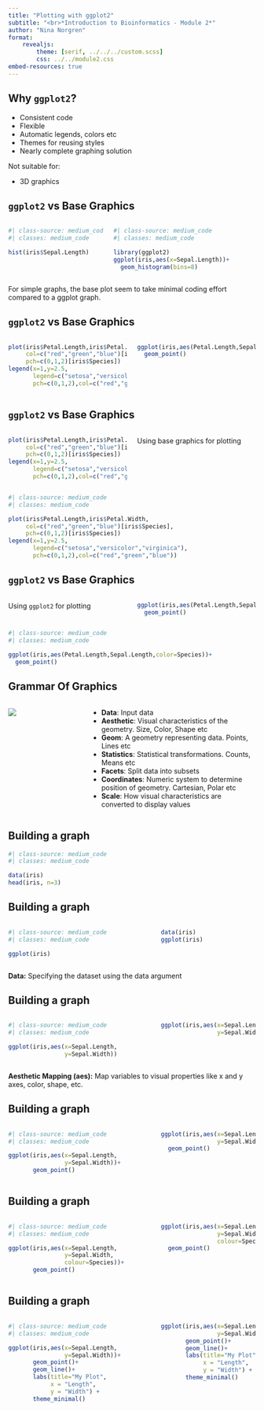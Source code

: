 ```yaml
---
title: "Plotting with ggplot2"
subtitle: "<br>*Introduction to Bioinformatics - Module 2*"
author: "Nina Norgren"
format: 
    revealjs:
        theme: [serif, ../../../custom.scss]
        css: ../../module2.css
embed-resources: true
---
```


## Why `ggplot2`?

* Consistent code
* Flexible
* Automatic legends, colors etc
* Themes for reusing styles
* Nearly complete graphing solution


Not suitable for:

* 3D graphics


## `ggplot2` vs Base Graphics

::: {.columns}

::: {.column width="40%"}
```r
#| class-source: medium_code
#| classes: medium_code

hist(iris$Sepal.Length)
```
::: 

::: {.column width="60%"}
```r
#| class-source: medium_code
#| classes: medium_code

library(ggplot2)
ggplot(iris,aes(x=Sepal.Length))+
  geom_histogram(bins=8)
```
:::

:::

For simple graphs, the base plot seem to take minimal coding effort compared to a ggplot graph.


## `ggplot2` vs Base Graphics

::: {.columns}

::: {.column width="50%"}
```r
plot(iris$Petal.Length,iris$Petal.Width,
     col=c("red","green","blue")[iris$Species],
     pch=c(0,1,2)[iris$Species])
legend(x=1,y=2.5,
       legend=c("setosa","versicolor","virginica"),
       pch=c(0,1,2),col=c("red","green","blue"))
```
:::

::: {.column width="50%"}
```r
ggplot(iris,aes(Petal.Length,Sepal.Length,color=Species))+
  geom_point()
```
:::

:::

## `ggplot2` vs Base Graphics

::: {.columns}

::: {.column width="50%"}
```r
plot(iris$Petal.Length,iris$Petal.Width,
     col=c("red","green","blue")[iris$Species],
     pch=c(0,1,2)[iris$Species])
legend(x=1,y=2.5,
       legend=c("setosa","versicolor","virginica"),
       pch=c(0,1,2),col=c("red","green","blue"))
```
:::

::: {.column width="50%"}
Using base graphics for plotting
:::

:::

```r
#| class-source: medium_code
#| classes: medium_code

plot(iris$Petal.Length,iris$Petal.Width,
     col=c("red","green","blue")[iris$Species],
     pch=c(0,1,2)[iris$Species])
legend(x=1,y=2.5,
       legend=c("setosa","versicolor","virginica"),
       pch=c(0,1,2),col=c("red","green","blue"))
```

## `ggplot2` vs Base Graphics

::: {.columns}

::: {.column width="50%"}
Using `ggplot2` for plotting
:::

::: {.column width="50%"}
```r
ggplot(iris,aes(Petal.Length,Sepal.Length,color=Species))+
  geom_point()
```
:::

:::

```r
#| class-source: medium_code
#| classes: medium_code

ggplot(iris,aes(Petal.Length,Sepal.Length,color=Species))+
  geom_point()
```

## Grammar Of Graphics

::: {.columns}

::: {.column width="30%"}
![](img/gog.png)
:::


::: {.column width="70%"}
* **Data**: Input data
* **Aesthetic**: Visual characteristics of the geometry. Size, Color, Shape etc
* **Geom**: A geometry representing data. Points, Lines etc
* **Statistics**: Statistical transformations. Counts, Means etc
* **Facets**: Split data into subsets
* **Coordinates**: Numeric system to determine position of geometry. Cartesian, Polar etc
* **Scale**: How visual characteristics are converted to display values
:::

:::

## Building a graph 

```r
#| class-source: medium_code
#| classes: medium_code

data(iris)
head(iris, n=3)
```


## Building a graph 

::: {.columns}

::: {.column width="60%"}

```r
#| class-source: medium_code
#| classes: medium_code

ggplot(iris)
```

:::


::: {.column width="40%"}
```r
data(iris)
ggplot(iris)
```
:::

:::

**Data:** Specifying the dataset using the data argument

## Building a graph 

::: {.columns}

::: {.column width="60%"}

```r
#| class-source: medium_code
#| classes: medium_code

ggplot(iris,aes(x=Sepal.Length,
                y=Sepal.Width))
```

:::


::: {.column width="40%"}
```r
ggplot(iris,aes(x=Sepal.Length,
                y=Sepal.Width))
```
:::

:::

**Aesthetic Mapping (aes):** Map variables to visual properties like x and y axes, color, shape, etc.

## Building a graph 

::: {.columns}

::: {.column width="60%"}

```r
#| class-source: medium_code
#| classes: medium_code

ggplot(iris,aes(x=Sepal.Length,
                y=Sepal.Width))+
       geom_point()
```

:::


::: {.column width="40%"}
```r
ggplot(iris,aes(x=Sepal.Length,
                y=Sepal.Width))+
  geom_point()
```
:::

:::

## Building a graph 

::: {.columns}

::: {.column width="60%"}

```r
#| class-source: medium_code
#| classes: medium_code

ggplot(iris,aes(x=Sepal.Length,
                y=Sepal.Width,
                colour=Species))+
       geom_point()
```

:::


::: {.column width="40%"}
```r
ggplot(iris,aes(x=Sepal.Length,
                y=Sepal.Width,
                colour=Species))+
  geom_point()
```
:::

:::

## Building a graph 

::: {.columns}

::: {.column width="60%"}

```r
#| class-source: medium_code
#| classes: medium_code

ggplot(iris,aes(x=Sepal.Length,
                y=Sepal.Width))+
       geom_point()+
       geom_line()+
       labs(title="My Plot", 
            x = "Length", 
            y = "Width") +
       theme_minimal()
```

:::


::: {.column width="40%"}
```r
ggplot(iris,aes(x=Sepal.Length,
                y=Sepal.Width))+
       geom_point()+
       geom_line()+
       labs(title="My Plot", 
            x = "Length", 
            y = "Width") +
       theme_minimal()
```
:::

:::

